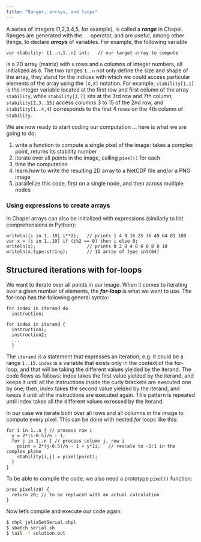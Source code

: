 ```yaml
---
title: "Ranges, arrays, and loops"
---
```


A series of integers (1,2,3,4,5, for example), is called a **_range_** in Chapel. Ranges are generated with
the `..` operator, and are useful, among other things, to declare **_arrays_** of variables. For example, the
following variable

```chpl
var stability: [1..n,1..n] int;   // our target array to compute
```

is a 2D array (matrix) with `n` rows and `n` columns of integer numbers, all initialized as `0`. The two
ranges `1..n` not only define the size and shape of the array, they stand for the indices with which we could
access particular elements of the array using the `[X,X]` notation. For example, `stability[1,1]` is the
integer variable located at the first row and first column of the array `stability`, while `stability[3,7]`
sits at the 3rd row and 7th column; `stability[2,3..15]` access columns 3 to 15 of the 2nd row, and
`stability[1..4,4]` corresponds to the first 4 rows on the 4th column of `stability`.

<!-- Similarly, with -->
<!-- ```chpl -->
<!-- T[1..rows,1..cols] = 25;     // set the initial temperature -->
<!-- ``` -->
<!-- we assign an initial temperature of 25 degrees across all points of our metal plate. -->

We are now ready to start coding our computation ... here is what we are going to do:

<!-- - this simulation will consider a matrix of _rows_ by _cols_ elements -->
<!-- - it will run up to _niter_ iterations, or until the largest difference in temperature between iterations -->
<!--   is less than _tolerance_ -->
<!-- - at each iteration print out the temperature at the position (iout,jout) -->

1. write a function to compute a single pixel of the image: takes a complex point, returns its stability number
1. iterate over all points in the image, calling `pixel()` for each
1. time the computation
1. learn how to write the resulting 2D array to a NetCDF file and/or a PNG image
1. parallelize this code, first on a single node, and then across multiple nodes





### Using expressions to create arrays

In Chapel arrays can also be initialized with expressions (similarly to list comprehensions in Python):

```chpl
writeln([i in 1..10] i**2);   // prints 1 4 9 16 25 36 49 64 81 100
var x = [i in 1..10] if (i%2 == 0) then i else 0;
writeln(x);                   // prints 0 2 0 4 0 6 0 8 0 10
writeln(x.type:string);       // 1D array of type int(64)
```





## Structured iterations with for-loops

We want to iterate over all points in our image. When it comes to iterating over a given number of elements,
the **_for-loop_** is what we want to use. The for-loop has the following general syntax:

```chpl
for index in iterand do
  instruction;
  
for index in iterand {
  instruction1;
  instruction2;
  ...
  }
``` 

The `iterand` is a statement that expresses an iteration, e.g. it could be a range `1..15`. `index` is a
variable that exists only in the context of the for-loop, and that will be taking the different values yielded
by the iterand. The code flows as follows: index takes the first value yielded by the iterand, and keeps it
until all the instructions inside the curly brackets are executed one by one; then, index takes the second
value yielded by the iterand, and keeps it until all the instructions are executed again. This pattern is
repeated until index takes all the different values exressed by the iterand.

In our case we iterate both over all rows and all columns in the image to compute every pixel. This can be
done with nested _for_ loops like this:

```chpl
for i in 1..n { // process row i
  y = 2*(i-0.5)/n - 1;
  for j in 1..n { // process column j, row i
    point = 2*(j-0.5)/n - 1 + y*1i;   // rescale to -1:1 in the complex plane
    stability[i,j] = pixel(point);
  }
}
```

To be able to compile the code, we also need a prototype `pixel()` function:

```chpl
proc pixel(z0) {
  return z0; // to be replaced with an actual calculation
}
```

Now let's compile and execute our code again:

```sh
$ chpl juliaSetSerial.chpl
$ sbatch serial.sh
$ tail -f solution.out
```

```output
```

<!-- As we can see, the temperature in the middle of the plate (position 50,50) is slowly decreasing as the -->
<!-- plate is cooling down. -->

<!-- > ### <font style="color:blue">Exercise "Basic.1"</font> -->
<!-- > What would be the temperature at the top right corner (row 1, column `cols`) of the plate? The border of the -->
<!-- > plate is in contact with the boundary conditions, which are set to zero (default boundary values for T), so -->
<!-- > we expect the temperature at these points to decrease faster. Modify the code to see the temperature at the -->
<!-- > top right corner. -->

<!-- > ### <font style="color:blue">Exercise "Basic.2"</font> -->
<!-- > Now let's have some more interesting boundary conditions. Suppose that the plate is heated by a source of 80 -->
<!-- > degrees located at the bottom right corner (row `rows`, column `cols`), and that the temperature on the rest -->
<!-- > of the border on adjacent sides (to this bottom right corner) decreases linearly to zero as one gets farther -->
<!-- > from that corner. Utilize `for` loops to setup the described boundary conditions. Compile and run your code -->
<!-- > to see how the temperature is changing now. -->

<!-- > ### <font style="color:blue">Exercise "Basic.3"</font> -->
<!-- > So far, `delta` has been always equal to `tolerance`, which means that our main while loop will always run -->
<!-- > the 500 iterations. So let's update `delta` after each iteration. Use what we have studied so far to write -->
<!-- > the required piece of code. -->

<!-- Now, after Exercise "Basic.3" we should have a working program to simulate our heat transfer equation. Let's -->
<!-- print some additional useful information: -->

<!-- ```chpl -->
<!-- writeln('Final temperature at the desired position [', iout, ',', jout, '] after ', count, ' iterations is: ', T[iout,jout]); -->
<!-- writeln('The largest temperature difference between the last two iterations was: ', delta); -->
<!-- ``` -->

<!-- and compile and execute our final code -->

<!-- ```sh -->
<!-- $ chpl baseSolver.chpl -o baseSolver -->
<!-- $ sbatch serial.sh -->
<!-- $ tail -f solution.out -->
<!-- ``` -->
<!-- ```chpl -->
<!-- Temperature at iteration 0: 25.0 -->
<!-- Temperature at iteration 20: 2.0859 -->
<!-- ... -->
<!-- Temperature at iteration 500: 0.823152 -->
<!-- Final temperature at the desired position [1,100] after 500 iterations is: 0.823152 -->
<!-- The largest temperature difference between the last two iterations was: 0.0258874 -->
<!-- ``` -->
